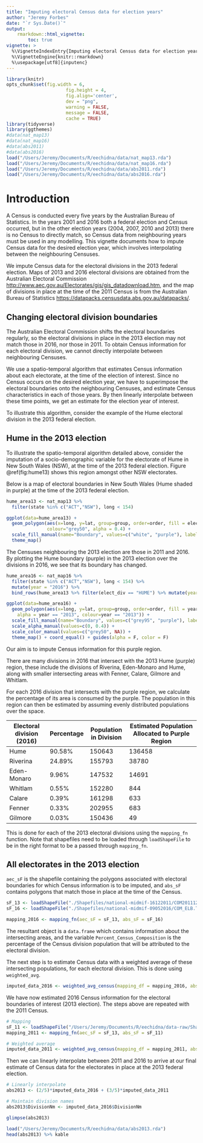 ```yaml
---
title: "Imputing electoral Census data for election years"
author: "Jeremy Forbes"
date: "`r Sys.Date()`"
output: 
    rmarkdown::html_vignette:
        toc: true
vignette: >
  %\VignetteIndexEntry{Imputing electoral Census data for election years}
  %\VignetteEngine{knitr::rmarkdown}
  %\usepackage[utf8]{inputenc}
---
```


```r
library(knitr)
opts_chunk$set(fig.width = 6,
                      fig.height = 4,
                      fig.align='center',
                      dev = "png",
                      warning = FALSE,
                      message = FALSE,
                      cache = TRUE)
library(tidyverse)
library(ggthemes)
#data(nat_map13)
#data(nat_map16)
#data(abs2011)
#data(abs2016)
load("/Users/Jeremy/Documents/R/eechidna/data/nat_map13.rda")
load("/Users/Jeremy/Documents/R/eechidna/data/nat_map16.rda")
load("/Users/Jeremy/Documents/R/eechidna/data/abs2011.rda")
load("/Users/Jeremy/Documents/R/eechidna/data/abs2016.rda")

```

# Introduction

A Census is conducted every five years by the Australian Bureau of Statistics. In the years 2001 and 2016 both a federal election and Census occurred, but in the other election years (2004, 2007, 2010 and 2013) there is no Census to directly match, so Census data from neighbouring years must be used in any modelling. This vignette documents how to impute Census data for the desired election year, which involves interpolating between the neighbouring Censuses.

We impute Census data for the electoral divisions in the 2013 federal election. Maps of 2013 and 2016 electoral divisions are obtained from the Australian Electoral Commission [http://www.aec.gov.au/Electorates/gis/gis_datadownload.htm](http://www.aec.gov.au/Electorates/gis/gis_datadownload.htm), and the map of divisions in place at the time of the 2011 Census is from the Australian Bureau of Statistics [https://datapacks.censusdata.abs.gov.au/datapacks/](https://datapacks.censusdata.abs.gov.au/datapacks/).

## Changing electoral division boundaries

The Australian Electoral Commission shifts the electoral boundaries regularly, so the electoral divisions in place in the 2013 election may not match those in 2016, nor those in 2011. To obtain Census information for each electoral division, we cannot directly interpolate between neighbouring Censuses. 

We use a spatio-temporal algorithm that estimates Census information about each electorate, at the time of the election of interest. Since no Census occurs on the desired election year, we have to superimpose the electoral boundaries onto the neighbouring Censuses, and estimate Census characteristics in each of those years. By then linearly interpolate between these time points, we get an estimate for the election year of interest. 

To illustrate this algorithm, consider the example of the Hume electoral division in the 2013 federal election.

## Hume in the 2013 election

To illustrate the spatio-temporal algorithm detailed above, consider the imputation of a socio-demographic variable for the electorate of Hume in New South Wales (NSW), at the time of the 2013 federal election. Figure \@ref(fig:hume13) shows this region amongst other NSW electorates.

Below is a map of electoral boundaries in New South Wales (Hume shaded in purple) at the time of the 2013 federal election.

```r
hume_area13 <- nat_map13 %>% 
  filter(state %in% c("ACT","NSW"), long < 154)

ggplot(data=hume_area13) +
  geom_polygon(aes(x=long, y=lat, group=group, order=order, fill = elect_div == "HUME"),
               colour="grey50", alpha = 0.4) +
  scale_fill_manual(name="Boundary", values=c("white", "purple"), labels = c("Other 2013 Electorates", "Hume 2013")) +
  theme_map()
```

The Censuses neighbouring the 2013 election are those in 2011 and 2016. By plotting the Hume boundary (purple) in the 2013 election over the divisions in 2016, we see that its boundary has changed. 

```r
hume_area16 <- nat_map16 %>% 
  filter(state %in% c("ACT","NSW"), long < 154) %>% 
  mutate(year = "2016") %>% 
  bind_rows(hume_area13 %>% filter(elect_div == "HUME") %>% mutate(year = "2013"))

ggplot(data=hume_area16) +
  geom_polygon(aes(x=long, y=lat, group=group, order=order, fill = year == "2013", 
    alpha = year == "2013", colour=year == "2013")) +
  scale_fill_manual(name="Boundary", values=c("grey95", "purple"), labels = c("2016 Electorates", "Hume 2013")) +
  scale_alpha_manual(values=c(0, 0.4)) +
  scale_color_manual(values=c("grey50", NA)) +
  theme_map() + coord_equal() + guides(alpha = F, color = F)

```

Our aim is to impute Census information for this purple region.

There are many divisions in 2016 that intersect with the 2013 Hume (purple) region, these include the divisions of Riverina, Eden-Monaro and Hume, along with smaller intersecting areas with Fenner, Calare, Gilmore and Whitlam.

For each 2016 division that intersects with the purple region, we calculate the percentage of its area is consumed by the purple. The population in this region can then be estimated by assuming evenly distributed populations over the space.

Electoral division (2016) | Percentage | Population in Division | Estimated Population Allocated to Purple Region
--------------------------|------------|------------------------|-------------------------------------------------
Hume                      | 90.58%     | 150643                 | 136458
Riverina                  | 24.89%     | 155793                 | 38780
Eden-Monaro               | 9.96%      | 147532                 | 14691
Whitlam                   | 0.55%      | 152280                 | 844
Calare                    | 0.39%      | 161298                 | 633
Fenner                    | 0.33%      | 202955                 | 683
Gilmore                   | 0.03%      | 150436                 | 49

This is done for each of the 2013 electoral divisions using the `mapping_fn` function. Note that shapefiles need to be loaded through `loadShapeFile` to be in the right format to be a passed through `mapping_fn`.

## All electorates in the 2013 election

`aec_sF` is the shapefile containing the polygons associated with electoral boundaries for which Census information is to be imputed, and `abs_sF` contains polygons that match those in place at the time of the Census. 

```r
sF_13 <- loadShapeFile("./Shapefiles/national-midmif-16122011/COM20111216_ELB.MIF")
sF_16 <- loadShapeFile("./Shapefiles/national-midmif-09052016/COM_ELB.TAB")

mapping_2016 <- mapping_fn(aec_sF = sF_13, abs_sF = sF_16)
```

The resultant object is a `data.frame` which contains information about the intersecting areas, and the variable `Percent_Census_Composition` is the percentage of the Census division population that will be attributed to the electoral division.

The next step is to estimate Census data with a weighted average of these intersecting populations, for each electoral division. This is done using `weighted_avg`.

```r
imputed_data_2016 <- weighted_avg_census(mapping_df = mapping_2016, abs_df = abs2016)
```

We have now estimated 2016 Census information for the electoral boundaries of interest (2013 election). The steps above are repeated with the 2011 Census.

```r
# Mapping
sF_11 <- loadShapeFile("/Users/Jeremy/Documents/R/eechidna/data-raw/Shapefiles/2011_CED_shape/CED_2011_AUST.shp")
mapping_2011 <- mapping_fn(aec_sF = sF_13, abs_sF = sF_11)

# Weighted average
imputed_data_2011 <- weighted_avg_census(mapping_df = mapping_2011, abs_df = abs2011)
```

Then we can linearly interpolate between 2011 and 2016 to arrive at our final estimate of Census data for the electorates in place at the 2013 federal election.

```r
# Linearly interpolate
abs2013 <- (2/5)*imputed_data_2016 + (3/5)*imputed_data_2011

# Maintain division names
abs2013$DivisionNm <- imputed_data_2016$DivisionNm

glimpse(abs2013)
```

```r
load("/Users/Jeremy/Documents/R/eechidna/data/abs2013.rda")
head(abs2013) %>% kable
```


